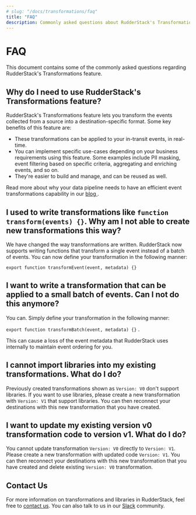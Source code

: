 ```yaml
---
# slug: "/docs/transformations/faq"
title: "FAQ"
description: Commonly asked questions about RudderStack's Transformations feature.
---
```


# FAQ

This document contains some of the commonly asked questions regarding RudderStack's Transformations feature.

## Why do I need to use RudderStack's Transformations feature?

RudderStack's Transformations feature lets you transform the events collected from a source into a destination-specific format. Some key benefits of this feature are:

- These transformations can be applied to your in-transit events, in real-time.
- You can implement specific use-cases depending on your business requirements using this feature. Some examples include PII masking, event filtering based on specific criteria, aggregating and enriching events, and so on.
- They're easier to build and manage, and can be reused as well.

<div class="successBlock">

  Read more about why your data pipeline needs to have an efficient event
  transformations capability in our
  <a href="https://rudderstack.com/blog/the-future-of-data-pipeline-tools-must-include-better-transformations-than-etl-ever-had">
    blog
  </a>
  .
</div>

## I used to write transformations like `function transform(events) {}`. Why am I not able to create new transformations this way?

We have changed the way transformations are written. RudderStack now supports writing functions that transform a single event instead of a batch of events. You can now define your transformation in the following manner:

`export function transformEvent(event, metadata) {}`

## I want to write a transformation that can be applied to a small batch of events. Can I not do this anymore?

You can. Simply define your transformation in the following manner:

`export function transformBatch(event, metadata) {}` .

<div class="warningBlock">

  This can cause a loss of the event metadata that RudderStack uses internally
  to maintain event ordering for you.
</div>

## I cannot import libraries into my existing transformations. What do I do?

Previously created transformations shown as `Version: V0` don't support libraries. If you want to use libraries, please create a new transformation with `Version: V1` that support libraries. You can then reconnect your destinations with this new transformation that you have created.

## I want to update my existing version v0 transformation code to version v1. What do I do?

You cannot update transformation `Version: V0` directly to `Version: V1`. Please create a new transformation with updated code `Version: V1`. You can then reconnect your destinations with this new transformation that you have created and delete existing `Version: V0` transformation.

## Contact Us

For more information on transformations and libraries in RudderStack, feel free to [contact us](mailto:%20docs@rudderstack.com). You can also talk to us in our [Slack](https://rudderstack.com/join-rudderstack-slack-community) community.
